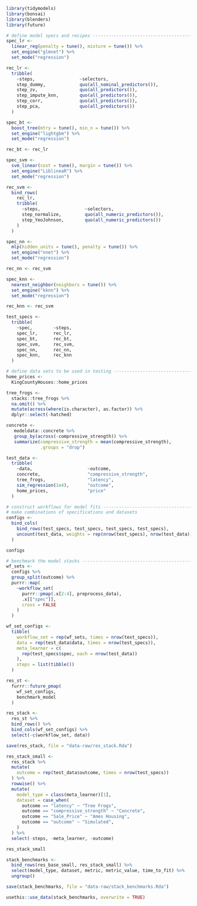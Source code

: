 ```r
library(tidymodels)
library(bonsai)
library(blenders)
library(future)
```

```r
# define model specs and recipes -----------------------------------------------
spec_lr <-
  linear_reg(penalty = tune(), mixture = tune()) %>%
  set_engine("glmnet") %>%
  set_mode("regression")

rec_lr <-
  tribble(
    ~steps,                 ~selectors,
    step_dummy,             quo(all_nominal_predictors()),
    step_zv,                quo(all_predictors()),
    step_impute_knn,        quo(all_predictors()),
    step_corr,              quo(all_predictors()),
    step_pca,               quo(all_predictors())
  )

spec_bt <-
  boost_tree(mtry = tune(), min_n = tune()) %>%
  set_engine("lightgbm") %>%
  set_mode("regression")

rec_bt <- rec_lr

spec_svm <-
  svm_linear(cost = tune(), margin = tune()) %>%
  set_engine("LiblineaR") %>%
  set_mode("regression")

rec_svm <-
  bind_rows(
    rec_lr,
    tribble(
      ~steps,                 ~selectors,
      step_normalize,         quo(all_numeric_predictors()),
      step_YeoJohnson,        quo(all_numeric_predictors())
    )
  )

spec_nn <-
  mlp(hidden_units = tune(), penalty = tune()) %>%
  set_engine("nnet") %>%
  set_mode("regression")

rec_nn <- rec_svm

spec_knn <-
  nearest_neighbor(neighbors = tune()) %>%
  set_engine("kknn") %>%
  set_mode("regression")

rec_knn <- rec_svm

test_specs <-
  tribble(
    ~spec,        ~steps, 
    spec_lr,      rec_lr,
    spec_bt,      rec_bt,
    spec_svm,     rec_svm,
    spec_nn,      rec_nn,
    spec_knn,     rec_knn
  )
```

```r
# define data sets to be used in testing ---------------------------------------
home_prices <-
  KingCountyHouses::home_prices

tree_frogs <- 
  stacks::tree_frogs %>% 
  na.omit() %>%
  mutate(across(where(is.character), as.factor)) %>%
  dplyr::select(-hatched)

concrete <- 
   modeldata::concrete %>% 
   group_by(across(-compressive_strength)) %>% 
   summarize(compressive_strength = mean(compressive_strength),
             .groups = "drop")

test_data <-
  tribble(
    ~data,                     ~outcome,
    concrete,                  "compressive_strength",
    tree_frogs,                "latency",
    sim_regression(1e4),       "outcome",
    home_prices,               "price"
  )
```

```r
# construct workflows for model fits -------------------------------------------
# make combinations of specifications and datasets 
configs <-
  bind_cols(
    bind_rows(test_specs, test_specs, test_specs, test_specs),
    uncount(test_data, weights = rep(nrow(test_specs), nrow(test_data)))
  )

configs
```

```r
# benchmark the model stacks ---------------------------------------------------
wf_sets <-
  configs %>% 
  group_split(outcome) %>%
  purrr::map(
    ~workflow_set(
      purrr::pmap(.x[2:4], preprocess_data),
      .x[["spec"]],
      cross = FALSE
    )
  )

wf_set_configs <-
  tibble(
    workflow_set = rep(wf_sets, times = nrow(test_specs)),
    data = rep(test_data$data, times = nrow(test_specs)),
    meta_learner = c(
      rep(test_specs$spec, each = nrow(test_data))
    ),
    steps = list(tibble())
  )

res_st <- 
  furrr::future_pmap(
    wf_set_configs,
    benchmark_model
  )

res_stack <-
  res_st %>%
  bind_rows() %>%
  bind_cols(wf_set_configs) %>%
  select(-c(workflow_set, data))

save(res_stack, file = "data-raw/res_stack.Rda")
```

```r
res_stack_small <-
  res_stack %>%
  mutate(
    outcome = rep(test_data$outcome, times = nrow(test_specs))
  ) %>%
  rowwise() %>%
  mutate(
    model_type = class(meta_learner)[1],
    dataset = case_when(
      outcome == "latency" ~ "Tree Frogs",
      outcome == "compressive_strength" ~ "Concrete",
      outcome == "Sale_Price" ~ "Ames Housing",
      outcome == "outcome" ~ "Simulated",
    )
  ) %>%
  select(-steps, -meta_learner, -outcome)

res_stack_small

stack_benchmarks <-
  bind_rows(res_base_small, res_stack_small) %>%
  select(model_type, dataset, metric, metric_value, time_to_fit) %>%
  ungroup()

save(stack_benchmarks, file = "data-raw/stack_benchmarks.Rda")

usethis::use_data(stack_benchmarks, overwrite = TRUE)
```

